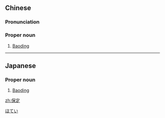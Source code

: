 ==Chinese==
{{zh-forms}}
{{wikipedia|lang=zh}}

===Pronunciation===
{{zh-pron
|m=Bǎodìng
|c=bou2 ding6
|cat=pn
}}

===Proper noun===
{{zh-proper noun}}

# [[Baoding]] {{gloss|city in [[Hebei]], China}}

----

==Japanese==
{{ja-kanjitab|ほ|てい|yomi=o}}

===Proper noun===
{{ja-pos|ほてい|proper}}

# [[Baoding]]

[[Category:ja:Cities|ほてい]]

[[zh:保定]]